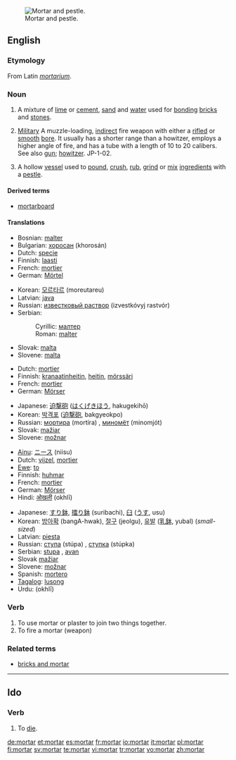 {{wikipedia}}
[[Image:Mozdzierz kuchenny.jpg|thumb|right|Mortar and pestle.]]
==English==

===Etymology===
From Latin ''[[mortarium]]''.

===Noun===
{{en-noun}}

# {{uncountable}} A mixture of [[lime]] or [[cement]], [[sand]] and [[water]] used for [[bonding]] [[brick]]s and [[stone]]s.
# {{countable}} [[Military]] A muzzle-loading, [[indirect]] fire weapon with either a [[rifle]]d or [[smooth]] [[bore]]. It usually has a shorter range than a howitzer, employs a higher angle of fire, and has a tube with a length of 10 to 20 calibers. See also [[gun]]; [[howitzer]]. JP-1-02.
# {{countable}} A hollow [[vessel]] used to [[pound]], [[crush]], [[rub]], [[grind]] or [[mix]] [[ingredient]]s with a [[pestle]].

====Derived terms====
* [[mortarboard]]

====Translations====
{{trans-top|mixture of lime or cement, sand and water}}
* Bosnian: [[malter#Bosnian|malter]] {{m}}
* Bulgarian: [[хоросан]] (khorosán) {{m}}
* Dutch: [[specie]]
* Finnish: [[laasti]]
* French: [[mortier]] {{m}}
* German: [[Mörtel]] {{m}}
{{trans-mid}}
* Korean: [[모르타르]] (moreutareu)
* Latvian: [[java]] {{f}}
* Russian: [[известковый раствор]] (izvestkóvyj rastvór) {{m}}
* Serbian:
*: Cyrillic: [[малтер]] {{m}}
*: Roman: [[malter#Serbian|malter]] {{m}}
* Slovak: [[malta#Slovak|malta]] {{f}}
* Slovene: [[malta]] {{f}}
{{trans-bot}}

{{trans-top|short large-bore cannon}}
* Dutch: [[mortier]]
* Finnish: [[kranaatinheitin]], [[heitin]], [[mörssäri]]
* French: [[mortier]] {{m}}
* German: [[Mörser]] {{m}}
{{trans-mid}}
* Japanese: [[迫撃砲]] ([[はくげきほう]], hakugekihō)
* Korean: [[박격포]] ([[迫撃砲]], bakgyeokpo)
* Russian: [[мортира]] (mortíra) {{f}}, [[миномёт]] (minomjót) {{m}}
* Slovak: [[mažiar]] {{m}}
* Slovene: [[možnar]] {{m}}
{{trans-bot}}

{{trans-top|vessel used to grind ingredients}}
* [[Ainu]]: [[ニース]] (niisu)
* Dutch: [[vijzel]], [[mortier]]
* [[Ewe]]: [[to#Ewe|to]]
* Finnish: [[huhmar]]
* French: [[mortier]] {{m}}
* German: [[Mörser]] {{m}}
* Hindi: [[ओखली]] (okhlī) {{f}}
{{trans-mid}}
* Japanese: [[すり鉢]], [[擂り鉢]] (suribachi), [[臼]] ([[うす]], usu)
* Korean: [[방아확]] (bangA-hwak), [[절구]] (jeolgu), [[유발]] ([[乳鉢]], yubal) (''small-sized'')
* Latvian: [[piesta]] {{f}}
* Russian: [[ступа]] (stúpa) {{f}}, [[ступка]] (stúpka) {{f}}
* Serbian: [[stupa]] {{f}}, [[avan]] {{m}}
* Slovak [[mažiar]] {{m}}
* Slovene: [[možnar]] {{m}}
* Spanish: [[mortero]] {{m}}
* [[Tagalog]]: [[lusong]]
* Urdu: {{URchar|[[اوکھلی]]}} (okhlī) {{f}}
{{trans-bot}}

===Verb===
{{en-verb}}

# To use mortar or plaster to join two things together.
# To fire a mortar (weapon)

===Related terms===
* [[bricks and mortar]]

----

==Ido==

===Verb===
{{infl|io|verb}}

# To [[die]].

[[de:mortar]]
[[et:mortar]]
[[es:mortar]]
[[fr:mortar]]
[[io:mortar]]
[[it:mortar]]
[[pl:mortar]]
[[fi:mortar]]
[[sv:mortar]]
[[te:mortar]]
[[vi:mortar]]
[[tr:mortar]]
[[vo:mortar]]
[[zh:mortar]]